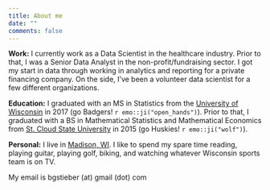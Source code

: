 ```yaml
---
title: About me
date: ""
comments: false
---
```



  __Work:__ I currently work as a Data Scientist in the healthcare industry. Prior to that, I was a Senior Data Analyst in the non-profit/fundraising sector. I got my start in data through working in analytics and reporting for a private financing company. On the side, I've been a volunteer data scientist for a few different organizations.

__Education:__ I graduated with an MS in Statistics from the [University of Wisconsin](https://www.wisc.edu/) in 2017 (go Badgers! `r emo::ji("open_hands")`). Prior to that, I graduated with a BS in Mathematical Statistics and Mathematical Economics from [St. Cloud State University](https://www.stcloudstate.edu/) in 2015 (go Huskies! `r emo::ji("wolf")`). 

__Personal:__ I live in [Madison, WI](http://www.cityofmadison.com/). I like to spend my spare time reading, playing guitar, playing golf, biking, and watching whatever Wisconsin sports team is on TV. 

My email is bgstieber (at) gmail (dot) com